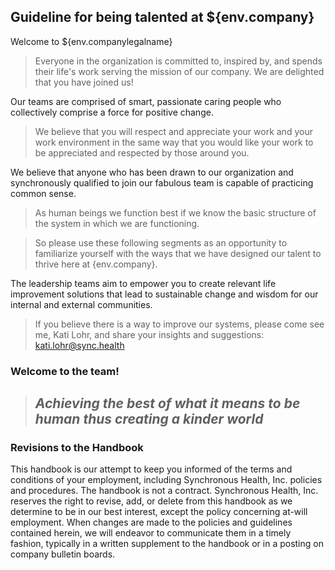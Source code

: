 
## Guideline for being talented at ${env.company}

Welcome to ${env.companylegalname}

> Everyone in the organization is committed to, inspired by, and spends their life's work serving the mission of our company.  We are delighted that you have joined us!  

Our teams are comprised of smart, passionate caring people who collectively comprise a force for positive change.

> We believe that you will respect and appreciate your work and your work environment in the same way that you would like your work to be appreciated and respected by those around you.  


We believe that anyone who has been drawn to our organization and synchronously qualified to join our fabulous team is capable of practicing common sense. 

> As human beings we function best if we know the basic structure of the system in which we are functioning. 

> So please use these following segments as an opportunity to familiarize yourself with the ways that we have designed our talent to thrive here at {env.company}.

The leadership teams aim to empower you to create relevant life improvement solutions that lead to sustainable change and wisdom for our internal and external communities.  

> If you believe there is a way to improve our systems, please come see me, Kati Lohr, and share your insights and suggestions:  kati.lohr@sync.health

### Welcome to the team!

> ## *Achieving the best of what it means to be human thus creating a kinder world*

### Revisions to the Handbook
This handbook is our attempt to keep you informed of the terms and conditions of your employment, including Synchronous Health, Inc. policies and procedures. The handbook is not a contract. Synchronous Health, Inc. reserves the right to revise, add, or delete from this handbook as we determine to be in our best interest, except the policy concerning at-will employment. When changes are made to the policies and guidelines contained herein, we will endeavor to communicate them in a timely fashion, typically in a written supplement to the handbook or in a posting on company bulletin boards.